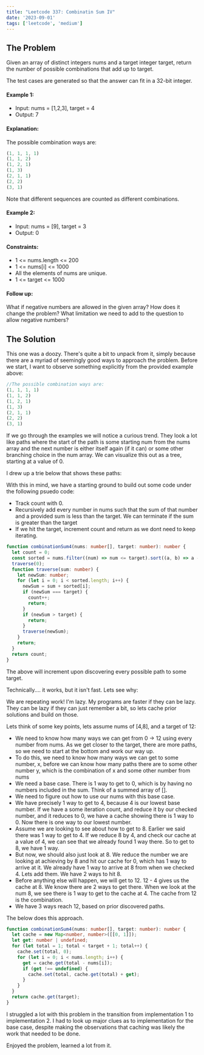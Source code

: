 ```yaml
---
title: "Leetcode 337: Combinatin Sum IV"
date: '2023-09-01'
tags: ['leetcode', 'medium']
---
```


## The Problem

Given an array of distinct integers nums and a target integer target, return the number of possible combinations that add up to target.

The test cases are generated so that the answer can fit in a 32-bit integer.

#### Example 1:
- Input: nums = [1,2,3], target = 4
- Output: 7
#### Explanation:
The possible combination ways are:
```ts
(1, 1, 1, 1)
(1, 1, 2)
(1, 2, 1)
(1, 3)
(2, 1, 1)
(2, 2)
(3, 1)
```
Note that different sequences are counted as different combinations.

#### Example 2:
- Input: nums = [9], target = 3
- Output: 0
 

#### Constraints:
- 1 \<= nums.length \<= 200
- 1 \<= nums[i] \<= 1000
- All the elements of nums are unique.
- 1 \<= target \<= 1000

#### Follow up: 
What if negative numbers are allowed in the given array? How does it change the problem? What limitation we need to add to the question to allow negative numbers?


## The Solution

This one was a doozy. There's quite a bit to unpack from it, simply because there are a myriad of seemingly good ways to approach the problem. Before we start, I want to observe something explicitly from the provided example above:

```ts
//The possible combination ways are:
(1, 1, 1, 1)
(1, 1, 2)
(1, 2, 1)
(1, 3)
(2, 1, 1)
(2, 2)
(3, 1)
```
If we go through the examples we will notice a curious trend. They look a lot like paths where the start of the path is some starting num from the nums array and the next number is either itself again (if it can) or some other branching choice in the num array. We can visualize this out as a tree, starting at a value of 0.

I drew up a trie below that shows these paths:

<CustomImage src="https://raw.githubusercontent.com/justindanielclark/NextJS13BlogPosts/main/images/CombinationSumIVSum.png" alt="CombinationSumIVSum.png" />

With this in mind, we have a starting ground to build out some code under the following psuedo code:
- Track count with 0.
- Recursively add every number in nums such that the sum of that number and a provided sum is less than the target. We can terminate if the sum is greater than the target 
- If we hit the target, increment count and return as we dont need to keep iterating.

```ts
function combinationSum4(nums: number[], target: number): number {
  let count = 0;
  const sorted = nums.filter((num) => num <= target).sort((a, b) => a - b);
  traverse(0);
  function traverse(sum: number) {
    let newSum: number;
    for (let i = 0; i < sorted.length; i++) {
      newSum = sum + sorted[i];
      if (newSum === target) {
        count++;
        return;
      }
      if (newSum > target) {
        return;
      }
      traverse(newSum);
    }
    return;
  }
  return count;
}
```

The above will increment upon discovering every possible path to some target.

Technically.... it works, but it isn't fast. Lets see why:

<CustomImage src="https://raw.githubusercontent.com/justindanielclark/NextJS13BlogPosts/main/images/CombinationSumIVSum2.png" alt="CombinationSumIVSum2.png" />

We are repeating work! I'm lazy. My programs are faster if they can be lazy. They can be lazy if they can just remember a bit, so lets cache prior solutions and build on those. 

Lets think of some key points, lets assume nums of [4,8], and a target of 12:
- We need to know how many ways we can get from 0 -> 12 using every number from nums. As we get closer to the target, there are more paths, so we need to start at the bottom and work our way up.
- To do this, we need to know how many ways we can get to some number, x, before we can know how many paths there are to some other number y, which is the combination of x and some other number from nums
- We need a base case. There is 1 way to get to 0, which is by having no numbers included in the sum. Think of a summed array of [].
- We need to figure out how to use our nums with this base case. 
- We have precisely 1 way to get to 4, because 4 is our lowest base number. If we have a some iteration count, and reduce it by our checked number, and it reduces to 0, we have a cache showing there is 1 way to 0. Now there is one way to our lowest number. 
- Assume we are looking to see about how to get to 8. Earlier we said there was 1 way to get to 4. If we reduce 8 by 4, and check our cache at a value of 4, we can see that we already found 1 way there. So to get to 8, we have 1 way.
- But now, we should also just look at 8. We reduce the number we are looking at achieving by 8 and hit our cache for 0, which has 1 way to arrive at it. We already have 1 way to arrive at 8 from when we checked 4. Lets add them. We have 2 ways to hit 8.
- Before anything else will happen, we will get to 12. 12 - 4 gives us the cache at 8. We know there are 2 ways to get there. When we look at the num 8, we see there is 1 way to get to the cache at 4. The cache from 12 is the combination.
- We have 3 ways reach 12, based on prior discovered paths.

The below does this approach.

```ts
function combinationSum4(nums: number[], target: number): number {
  let cache = new Map<number, number>([[0, 1]]);
  let get: number | undefined;
  for (let total = 1; total < target + 1; total++) {
    cache.set(total, 0);
    for (let i = 0; i < nums.length; i++) {
      get = cache.get(total - nums[i]);
      if (get !== undefined) {
        cache.set(total, cache.get(total) + get);
      }
    }
  }
  return cache.get(target);
}
```

I struggled a lot with this problem in the transition from implementation 1 to implementation 2. I had to look up major clues as to implementation for the base case, despite making the observations that caching was likely the work that needed to be done.

Enjoyed the problem, learned a lot from it.